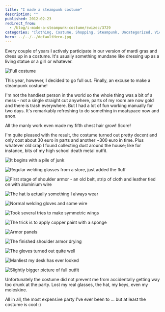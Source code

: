 ```yaml
---
title: "I made a steampunk costume"
description: ""
published: 2012-02-23
redirect_from:
  - /blog/i-made-a-steampunk-costume/swizec/3729
categories: "Clothing, Costume, Shopping, Steampunk, Uncategorized, Victorian era"
hero: ../../../defaultHero.jpg
---
```


Every couple of years I actively participate in our version of mardi gras and dress up in a costume. It's usually something mundane like dressing up as a living statue or a girl or whatever.

![Full costume](https://swizec.com/wp-content/uploads/2012/02/tumblr_lzud2o2A4V1qekjngo1_5003.jpg)

This year, however, I decided to go full out. Finally, an excuse to make a steampunk costume!

I'm not the handiest person in the world so the whole thing was a bit of a mess - not a single straight cut anywhere, parts of my room are now gold and there is trash everywhere. But I had a lot of fun working manually for two days. It's remarkably refreshing to do something in meatspace now and anon.

All the manly work even made my fifth chest hair grow! Score!

I'm quite pleased with the result, the costume turned out pretty decent and only cost about 30 euro in parts and another ~300 euro in time. Plus whatever old crap I found collecting dust around the house; like for instance, bits of my high school death metal outfit.

![It begins with a pile of junk](https://swizec.com/wp-content/uploads/2012/02/tumblr_lzpj40CCuq1qekjngo1_5005.jpg)

![Regular welding glasses from a store, just added the fluff](https://swizec.com/wp-content/uploads/2012/02/tumblr_lzpnlcFYDv1qekjngo1_5004.jpg)

![First stage of shoulder armor - an old belt, strip of cloth and leather tied on with aluminium wire](https://swizec.com/wp-content/uploads/2012/02/tumblr_lzpv4nKIQy1qekjngo1_5004.jpg)

![The hat is actually something I always wear](https://swizec.com/wp-content/uploads/2012/02/tumblr_lzqox0thrJ1qekjngo1_5004.jpg)

![Normal welding gloves and some wire](https://swizec.com/wp-content/uploads/2012/02/photo1-1024x764.jpg)

![Took several tries to make symmetric wings](https://swizec.com/wp-content/uploads/2012/02/photo-13-1024x764.jpg)

![The trick is to apply copper paint with a sponge](https://swizec.com/wp-content/uploads/2012/02/tumblr_lzqwrcTn2l1qekjngo1_5004.jpg)

![Armor panels](https://swizec.com/wp-content/uploads/2012/02/tumblr_lzr07u1kEI1qekjngo1_5004.jpg)

![The finished shoulder armor drying](https://swizec.com/wp-content/uploads/2012/02/tumblr_lzr4m789651qekjngo1_5004.jpg)

![The gloves turned out quite well](https://swizec.com/wp-content/uploads/2012/02/tumblr_lzr80yr3Lq1qekjngo1_5004.jpg)

![Manliest my desk has ever looked](https://swizec.com/wp-content/uploads/2012/02/photo-22-764x1024.jpg)

![Slightly bigger picture of full outfit](https://swizec.com/wp-content/uploads/2012/02/tumblr_lzud2o2A4V1qekjngo1_5003.jpg)

Unfortunately the costume did not prevent me from accidentally getting way too drunk at the party. Lost my real glasses, the hat, my keys, even my moleskine.

All in all, the most expensive party I've ever been to ... but at least the costume is cool :)
